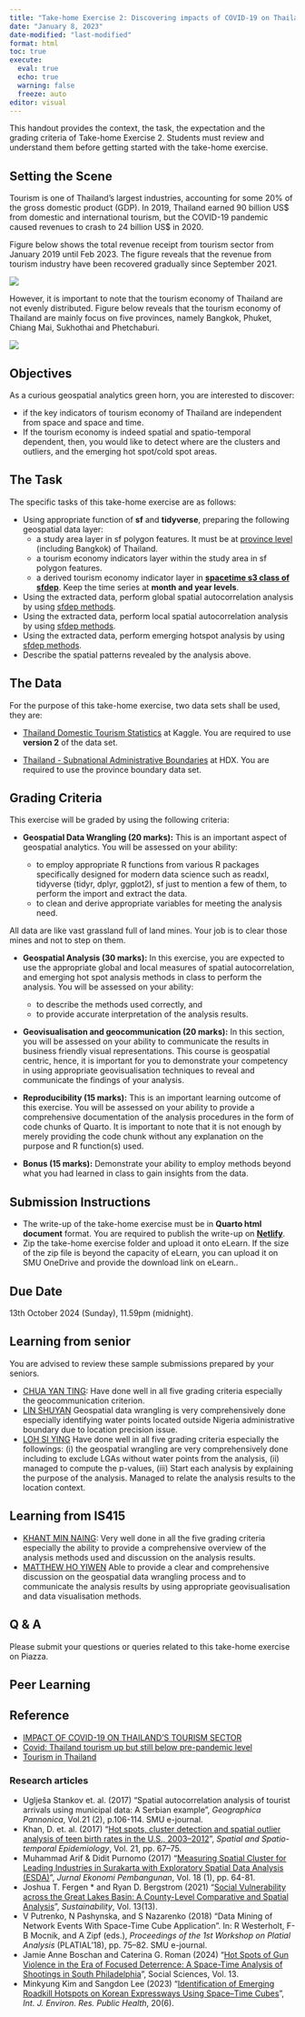 ```yaml
---
title: "Take-home Exercise 2: Discovering impacts of COVID-19 on Thailand tourism economy at the province level using spatial and spatio-temporal statistics"
date: "January 8, 2023"
date-modified: "last-modified"
format: html
toc: true
execute: 
  eval: true
  echo: true
  warning: false
  freeze: auto
editor: visual
---
```


::: callout-important
This handout provides the context, the task, the expectation and the grading criteria of Take-home Exercise 2. Students must review and understand them before getting started with the take-home exercise.
:::

## Setting the Scene

Tourism is one of Thailand's largest industries, accounting for some 20% of the gross domestic product (GDP).  In 2019, Thailand earned 90 billion US$ from domestic and international tourism, but the COVID-19 pandemic caused revenues to crash to 24 billion US$ in 2020.

Figure below shows the total revenue receipt from tourism sector from January 2019 until Feb 2023.  The figure reveals that the revenue from tourism industry have been recovered gradually since September 2021. 

![](img/th_ex2_img1.png)

However, it is important to note that the tourism economy of Thailand are not evenly distributed.  Figure below reveals that the tourism economy of Thailand are mainly focus on five provinces, namely Bangkok, Phuket, Chiang Mai, Sukhothai and Phetchaburi.

![](img/th_ex2_img2.png)

## Objectives

As a curious geospatial analytics green horn, you are interested to discover:

-   if the key indicators of tourism economy of Thailand are independent from space and space and time.\
-   If the tourism economy is indeed spatial and spatio-temporal dependent, then, you would like to detect where are the clusters and outliers, and the emerging hot spot/cold spot areas.

## The Task

The specific tasks of this take-home exercise are as follows:

-   Using appropriate function of **sf** and **tidyverse**, preparing the following geospatial data layer:
    -   a study area layer in sf polygon features. It must be at [province level](https://en.wikipedia.org/wiki/Provinces_of_Thailand) (including Bangkok) of Thailand.
    -   a tourism economy indicators layer within the study area in sf polygon features.
    -   a derived tourism economy indicator layer in [**spacetime s3 class of sfdep**](https://sfdep.josiahparry.com/articles/spacetime-s3). Keep the time series at **month and year levels**.
-   Using the extracted data, perform global spatial autocorrelation analysis by using [sfdep methods](https://is415-gaa-tskam.netlify.app/in-class_ex/in-class_ex05/in-class_ex05-glsa).
-   Using the extracted data, perform local spatial autocorrelation analysis by using [sfdep methods](https://r4gdsa.netlify.app/chap10.html).
-   Using the extracted data, perform emerging hotspot analysis by using [sfdep methods](https://is415-gaa-tskam.netlify.app/in-class_ex/in-class_ex05/in-class_ex05-ehsa).
-   Describe the spatial patterns revealed by the analysis above.

## The Data

For the purpose of this take-home exercise, two data sets shall be used, they are:

-   [Thailand Domestic Tourism Statistics](https://www.kaggle.com/datasets/thaweewatboy/thailand-domestic-tourism-statistics) at Kaggle.  You are required to use **version 2** of the data set.

-   [Thailand - Subnational Administrative Boundaries](https://data.humdata.org/dataset/cod-ab-tha?) at HDX.  You are required to use the province boundary data set.

## Grading Criteria

This exercise will be graded by using the following criteria:

-   **Geospatial Data Wrangling (20 marks):** This is an important aspect of geospatial analytics. You will be assessed on your ability:

    -   to employ appropriate R functions from various R packages specifically designed for modern data science such as readxl, tidyverse (tidyr, dplyr, ggplot2), sf just to mention a few of them, to perform the import and extract the data.
    -   to clean and derive appropriate variables for meeting the analysis need.

::: callout-warning
All data are like vast grassland full of land mines. Your job is to clear those mines and not to step on them.
:::

-   **Geospatial Analysis (30 marks):** In this exercise, you are expected to use the appropriate global and local measures of spatial autocorrelation, and emerging hot spot analysis methods in class to perform the analysis. You will be assessed on your ability:

    -   to describe the methods used correctly, and
    -   to provide accurate interpretation of the analysis results.

-   **Geovisualisation and geocommunication (20 marks):** In this section, you will be assessed on your ability to communicate the results in business friendly visual representations. This course is geospatial centric, hence, it is important for you to demonstrate your competency in using appropriate geovisualisation techniques to reveal and communicate the findings of your analysis.

-   **Reproducibility (15 marks):** This is an important learning outcome of this exercise. You will be assessed on your ability to provide a comprehensive documentation of the analysis procedures in the form of code chunks of Quarto. It is important to note that it is not enough by merely providing the code chunk without any explanation on the purpose and R function(s) used.

-   **Bonus (15 marks):** Demonstrate your ability to employ methods beyond what you had learned in class to gain insights from the data.

## Submission Instructions

-   The write-up of the take-home exercise must be in **Quarto html document** format. You are required to publish the write-up on [**Netlify**](https://www.netlify.com/).
-   Zip the take-home exercise folder and upload it onto eLearn. If the size of the zip file is beyond the capacity of eLearn, you can upload it on SMU OneDrive and provide the download link on eLearn..

## Due Date

13th October 2024 (Sunday), 11.59pm (midnight).

## Learning from senior

You are advised to review these sample submissions prepared by your seniors.

-   [CHUA YAN TING](https://isss624-amelia.netlify.app/exercises/take-home_ex1/take-home_ex1): Have done well in all five grading criteria especially the geocommunication criterion.
-   [LIN SHUYAN](https://lins-92-isss624.netlify.app/take-home_ex01/take-home_ex01) Geospatial data wrangling is very comprehensively done especially identifying water points located outside Nigeria administrative boundary due to location precision issue.
-   [LOH SI YING](https://lohsiying.netlify.app/take_home_ex/ex1/take-home-ex1.html) Have done well in all five grading criteria especially the followings: (i) the geospatial wrangling are very comprehensively done including to exclude LGAs without water points from the analysis, (ii) managed to compute the p-values, (iii) Start each analysis by explaining the purpose of the analysis. Managed to relate the analysis results to the location context.

## Learning from IS415

-   [KHANT MIN NAING](https://is415-geospatial-with-khant.netlify.app/take-home_ex/take-home_ex02/take-home_ex02): Very well done in all the five grading criteria especially the ability to provide a comprehensive overview of the analysis methods used and discussion on the analysis results.
-   [MATTHEW HO YIWEN](https://is415-gaa-matthew-ho.netlify.app/takehomeex/takehomeex2/the2) Able to provide a clear and comprehensive discussion on the geospatial data wrangling process and to communicate the analysis results by using appropriate geovisualisation and data visualisation methods.

## Q & A

Please submit your questions or queries related to this take-home exercise on Piazza.

## Peer Learning



## Reference

-   [IMPACT OF COVID-19 ON THAILAND’S TOURISM SECTOR](https://www.adb.org/sites/default/files/linked-documents/54177-001-sd-12.pdf)
-   [Covid: Thailand tourism up but still below pre-pandemic level](https://www.bbc.com/news/business-64369279)
-   [Tourism in Thailand](https://en.wikipedia.org/wiki/Tourism_in_Thailand)

### Research articles
-   Uglješa Stankov et. al. (2017) "Spatial autocorrelation analysis of tourist arrivals
using municipal data: A Serbian example", *Geographica Pannonica*, Vol.21 (2), p.106-114. SMU e-journal. 
-   Khan, D. et. al. (2017) "[Hot spots, cluster detection and spatial outlier analysis of teen birth rates in the U.S., 2003–2012](https://www.ncbi.nlm.nih.gov/pmc/articles/PMC5618106/)", *Spatial and Spatio-temporal Epidemiology*, Vol. 21, pp. 67–75.
-   Muhammad Arif & Didit Purnomo (2017) "[Measuring Spatial Cluster for Leading Industries in Surakarta with Exploratory Spatial Data Analysis (ESDA)](https://journals.ums.ac.id/index.php/JEP/article/view/4178/0)", *Jurnal Ekonomi Pembangunan*, Vol. 18 (1), pp. 64-81.
-   Joshua T. Fergen * and Ryan D. Bergstrom (2021) "[Social Vulnerability across the Great Lakes Basin: A County-Level Comparative and Spatial Analysis](https://www.mdpi.com/2071-1050/13/13/7274)", *Sustainability*, Vol. 13(13).
-   V Putrenko, N Pashynska, and S Nazarenko (2018) "Data Mining of Network Events With Space-Time Cube Application". In: R Westerholt, F-B Mocnik, and A Zipf (eds.), *Proceedings of the 1st Workshop on Platial Analysis* (PLATIAL’18), pp. 75–82. SMU e-journal.
-   Jamie Anne Boschan and Caterina G. Roman (2024) "[Hot Spots of Gun Violence in the Era of Focused Deterrence: A Space-Time Analysis of Shootings in South Philadelphia](https://www.mdpi.com/2076-0760/13/2/119)", Social Sciences, Vol. 13.
-   Minkyung Kim and Sangdon Lee (2023) "[Identification of Emerging Roadkill Hotspots on Korean Expressways Using Space–Time Cubes](https://www.mdpi.com/1660-4601/20/6/4896)", *Int. J. Environ. Res. Public Health*, 20(6).
